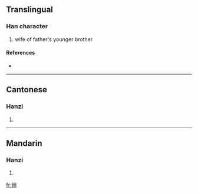 {{also|嬸}}
==Translingual==

===Han character===
{{Han char|rn=38|rad=女|as=08|sn=11|four=|canj=女十中中 (VJLL)}}

# wife of father's younger brother

====References====
* {{Han ref|kx=0265.281|hdz=21061.140|uh=5A76|ud=23158}}

----

==Cantonese==

===Hanzi===
{{yue-hanzi|jyut=|y=sam2}}

# {{defn|Cantonese}}

----

==Mandarin==

===Hanzi===
{{cmn-hanzi|tra=嬸|pin=[[shěn]] ([[shen3]])|wg=shen<sup>3</sup>}}

# {{defn|Mandarin}}

[[fr:婶]]